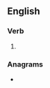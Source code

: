 ==English==

===Verb===
{{head|en|verb form}}

# {{present participle of|reline|lang=en|nocat=1}}

===Anagrams===
* {{anagrams|en|a=egiilnnr|Lininger|lingerin'}}